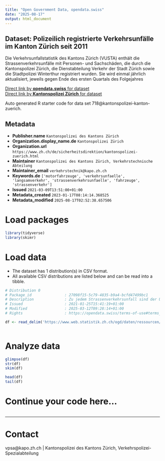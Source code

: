 ```yaml
---
title: "Open Government Data, opendata.swiss"
date: "2025-08-17"
output: html_document
---
```


## Dataset: Polizeilich registrierte Verkehrsunfälle im Kanton Zürich seit 2011

Die Verkehrsunfallstatistik des Kantons Zürich (VUSTA) enthält die Strassenverkehrsunfälle mit Personen- und Sachschäden, die durch die Kantonspolizei Zürich, die Dienstabteilung Verkehr der Stadt Zürich sowie die Stadtpolizei Winterthur registriert wurden. Sie wird einmal jährlich aktualisiert, jeweils gegen Ende des ersten Quartals des Folgejahres

[Direct link by **opendata.swiss** for dataset](https://opendata.swiss/de/dataset/polizeilich-registrierte-verkehrsunfalle-im-kanton-zurich-seit-2011)<br>
[Direct link by **Kantonspolizei Zürich** for dataset]()

Auto generated R starter code for data set 718@kantonspolizei-kanton-zuerich.

## Metadata

- **Publisher.name** `Kantonspolizei des Kantons Zürich`
- **Organization.display_name.de** `Kantonspolizei Zürich`
- **Organization.url** `https://www.zh.ch/de/sicherheitsdirektion/kantonspolizei-zuerich.html`
- **Maintainer** `Kantonspolizei des Kantons Zürich, Verkehrstechnische Abteilung`
- **Maintainer_email** `verkehrstechnik@kapo.zh.ch`
- **Keywords.de** `['motorfahrzeuge', 'verkehrsunfaelle', 'langsamverkehr', 'strassenverkehrsunfaelle', 'fahrzeuge', 'strassenverkehr']`
- **Issued** `2021-03-09T13:51:00+01:00`
- **Metadata_created** `2023-01-17T08:14:14.368525`
- **Metadata_modified** `2025-08-17T02:52:38.657506`


# Load packages

```r

library(tidyverse)
library(skimr)

```

# Load data

-   The dataset has 1 distribution(s) in CSV format.
-   All available CSV distributions are listed below and can be read into a tibble.

```r

# Distribution 0
# Package_id               : 27098f15-5c79-4835-b9a4-bcfd47499bc1
# Description              : Zu jedem Strassenverkehrsunfall sind der Unfallort (geokodiert), das Jahr, der Monat, der Wochentag, die Unfallstunde, die Strassenart, der Unfalltyp (ab 1. Juli 2015 inklusive Bagatellunfälle zB. Parkschäden), die Unfallbeteiligung ('Fussgänger', 'Velo (ohne E-Bikes)', 'Motorrad') und die Unfallschwerekategorie verfügbar. Detaillierte Definitionen der Variabeln sind in der Ressource "Minimales Geodatenmodell Strassenverkehrsunfallorte (ASTRA)" dokumentiert.
# Issued                   : 2021-01-25T15:41:19+01:00
# Modified                 : 2025-03-12T09:28:14+01:00
# Rights                   : https://opendata.swiss/terms-of-use#terms_by

df <- read_delim('https://www.web.statistik.zh.ch/ogd/daten/ressourcen/KTZH_00000718_00001783.csv')



```

# Analyze data

```r

glimpse(df)
str(df)
skim(df)

head(df)
tail(df)

```

# Continue your code here...

```r

```

------------------------------------------------------------------------

# Contact

vpsa@kapo.zh.ch | Kantonspolizei des Kantons Zürich, Verkehrspolizei-Spezialabteilung
